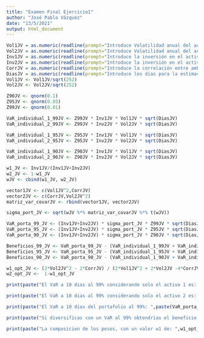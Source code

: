 ```yaml
---
title: "Examen Final Ejercicio1"
author: "José Pablo Vázquez"
date: "13/5/2021"
output: html_document
---
```


```r
Vol1JV = as.numeric(readline(prompt="Introduce Volatilidad anual del activo 1: "))
Vol2JV = as.numeric(readline(prompt="Introduce Volatilidad anual del activo 2: "))
Inv1JV = as.numeric(readline(prompt="Introduce la inversión en el activo 1: "))
Inv2JV = as.numeric(readline(prompt="Introduce la inversión en el activo 2: "))
CorrJV = as.numeric(readline(prompt="Introduce la correlación entre ambos activos: "))
DiasJV = as.numeric(readline(prompt="Introduce los dias para la estimación del VaR: "))
Vol1JV <- Vol1JV/sqrt(252)
Vol2JV <- Vol2JV/sqrt(252)
```

```r
Z90JV <- qnorm(0.1)
Z95JV <- qnorm(0.05)
Z99JV <- qnorm(0.01)

VaR_individual_1_99JV <- Z99JV * Inv1JV * Vol1JV * sqrt(DiasJV)
VaR_individual_2_99JV <- Z99JV * Inv2JV * Vol2JV * sqrt(DiasJV)

VaR_individual_1_95JV <- Z95JV * Inv1JV * Vol1JV * sqrt(DiasJV)
VaR_individual_2_95JV <- Z95JV * Inv2JV * Vol2JV * sqrt(DiasJV)

VaR_individual_1_90JV <- Z90JV * Inv1JV * Vol1JV * sqrt(DiasJV)
VaR_individual_2_90JV <- Z90JV * Inv2JV * Vol2JV * sqrt(DiasJV)

w1_JV <- Inv1JV/(Inv1JV+Inv2JV)
w2_JV <- 1-w1_JV
wJV <- cbind(w1_JV, w2_JV)

vector1JV <- c(Vol1JV^2,CorrJV)
vector2JV <- c(CorrJV,Vol2JV^2)
matriz_var_covarJV <- rbind(vector1JV, vector2JV)

sigma_port_JV <- sqrt(wJV %*% matriz_var_covarJV %*% t(wJV))

VaR_porta_99_JV <- (Inv1JV+Inv2JV) * sigma_port_JV * Z99JV * sqrt(DiasJV) 
VaR_porta_95_JV <- (Inv1JV+Inv2JV) * sigma_port_JV * Z95JV * sqrt(DiasJV)
VaR_porta_90_JV <- (Inv1JV+Inv2JV) * sigma_port_JV * Z90JV * sqrt(DiasJV)

Beneficios_99_JV <- VaR_porta_99_JV - (VaR_individual_1_99JV + VaR_individual_2_99JV)
Beneficios_95_JV <- VaR_porta_95_JV - (VaR_individual_1_95JV + VaR_individual_2_95JV)
Beneficios_90_JV <- VaR_porta_90_JV - (VaR_individual_1_90JV + VaR_individual_2_90JV)

w1_opt_JV <- (2*Vol2JV^2 - 2*CorrJV) / (2*Vol1JV^2 + 2*Vol2JV -4*CorrJV)
w2_opt_JV <-  1-w1_opt_JV

```

```r
print(paste("El VaR a 10 dias al 99% considerando solo el activo 1 es: ", paste(VaR_individual_1_99JV,"S"), " mientras que al 95%: ",paste(VaR_individual_1_95JV,"$"), " y al 90%: ",paste(VaR_individual_1_90JV,"$")))

print(paste("El VaR a 10 dias al 99% considerando solo el activo 2 es: ",paste(VaR_individual_2_99JV,"$"), " mientras que al 95%: ",paste(VaR_individual_2_95JV,"$"), " y al 90%: ",paste(VaR_individual_2_90JV,"$") ))

print(paste("El VaR a 10 dias del portafolio al 99%: ",paste(VaR_porta_99_JV,"$"), " mientras que al 95%: ",paste(VaR_porta_95_JV,"$"), " y al 90%: ",paste(VaR_porta_90_JV,"$") ))

print(paste("Si diversificas con un VaR al 99% obtendrias el beneficio de: ", paste(Beneficios_99_JV,"$"), " mientras que al 95%: ",paste(Beneficios_95_JV,"$"), " y al 90%: ",paste(Beneficios_90_JV,"$")))

print(paste("La composicion de los pesos, con un valor w1 de: ",w1_opt_JV," y w2: ",w2_opt_JV))
```



